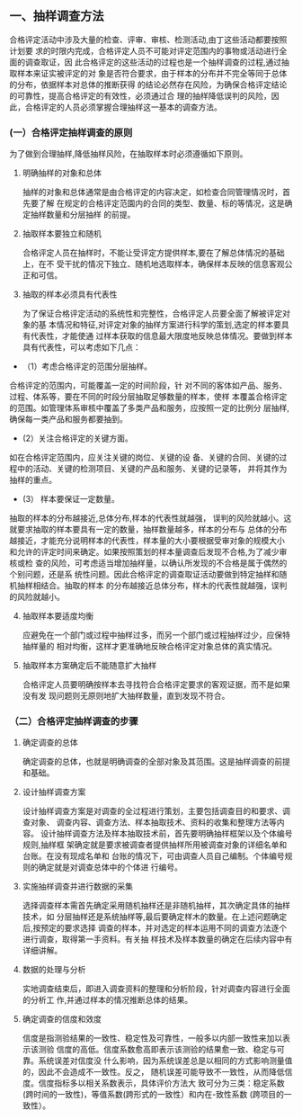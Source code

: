 ## 一、抽样调查方法

合格评定活动中涉及大量的检查、评审、审核、检测活动,由丁这些活动都要按照计划要
求的时限内完成，合格评定人员不可能对评定范围内的事物或活动进行全面的调查取证，因
此合格评定的这些活动的过程也是一个抽样调查的过程,通过抽取样本来证实被评定的对
象是否符合要求，由于样本的分布并不完全等同于总体的分布，依据样本对总体的推断获得
的结论必然存在风险，为确保合格评定结论的可靠性，提高合格评定的有效性，必须通过合
理的抽样降低误判的风险，因此，合格评定的人员必须掌握合理抽样这一基本的调查方法。

### (一）合格评定抽样调查的原则

为了做到合理抽样,降低抽样风险，在抽取样本时必须遵循如下原则。

 1. 明确抽样的对象和总体

     抽样的对象和总体通常是由合格评定的内容决定，如检查合同管理情况时，首先要了解
     在规定的合格评定范園内的合同的类型、数量、标的等情况，这是确定抽样数量和分层抽样
     的前提。

 2. 抽取样本要独立和随机

     合格评定人员在抽样时，不能让受评定方提供样本,要在了解总体情况的基础上，在不
     受干扰的情况下独立、随机地选取样本，确保样本反映的信息客观公正和可信。

  3.  抽取的样本必须具有代表性

      为了保证合格评定活动的系统性和完整性，合格评定人员要全面了解被评定对象的基
      本情况和特征,对评定对象的抽样方案进行科学的策划,选定的样本要具有代表性，才能使通
      过样本获取的信息最大限度地反映总体情况。要做到样本具有代表性，可以考虑如下几点：

  - （1）考虑合格评定的范围分层抽样。

  合格评定的范围内，可能覆盖一定的时间阶段，针
  对不同的客体如产品、服务、过程、体系等，要在不同的时段分层抽取足够数量的样本，使样
  本覆盖合格评定的范围。如管理体系审核中覆盖了多类产品和服务，应按照一定的比例分
  层抽样,确保每一类产品和服务都要抽到。

  - (2）关注合格评定的关键方面。

  如在合格评定范围内，应关注关键的岗位、关键的设
  备、关键的合同、关键的过程中的活动、关键的检测项目、关键的产品和服务、关键的记录等，
  并将其作为抽样的重点。

  - (3） 样本要保证一定数量。

  抽取的样本的分布越接近,总体分布,样本的代表性就越强，
  误判的风险就越小。这就要求抽取的样本要具有一定的数量，抽样数量越多，样本的分布与
  总体的分布越接近，才能充分说明样本的代表性，样本量的大小要根据受审对象的规模大小
  和允许的评定时间来确定。如果按照策划的样本量调查后发现不合格,为了减少审核或检
  查的风险，可考虑适当增加抽样量，以确认所发现的不合格是属于偶然的个别问题，还是系
  统性问题。因此合格评定的调查取证活动要做到特定抽样和随机抽样相结合。抽取的样本
  的分布越接近总体分布，样木的代表性就越强，误判的风险就越小。

 4. 抽取样本要适度均衡

     应避免在一个部门或过程中抽样过多，而另一个部门或过程抽样过少，应保特抽样量的
     相对均衡，这样才更准确地反映合格评定对象总体的真实情况。

 5. 抽取样本方案确定后不能随意扩大抽样

     合格评定人员要明确按样本去寻找符合合格评定要求的客观证据，而不是如果没有发
     现问题则无原则地扩大抽样数量，直到发现不符合。

### （二）合格评定抽样调查的步骤

 1. 确定调查的总体

    
    确定调查的总体，也就是明确调查的全部对象及其范围。这是抽样调查的前提和基础。

 2. 设计抽样调查方案

    设计抽样调查方案是对调查的全过程进行策划，主要包括调查目的和要求、调查对象、
    调查内容、调查方法、样本抽取技术、资料的收集和整理方法等内容。
    设计抽样调查方法及样本抽取技术前，首先要明确抽样框架以及个体编号规则,抽样框
    架确定就是要求被调查者提供抽样所用被调查对象的详细名单和台账。在没有现成名单和
    台账的情况下，可由调查人员自己编制。个体编号规则的确定就是对调查总体中的个体进
    行编号。

 3. 实施抽样调查并进行数据的采集

    选择调查样本需首先确定采用随机抽样还是非随机抽样，其次确定具体的抽样技术，如
    分层抽样还是系统抽样等,最后要确定样木的数量。在上述问题确定后,按预定的要求选择
    调查的样本，并对选定的样本运用不同的调查方法逐个进行调查，取得第一手资料。有关抽
    样技术及样本数量的确定在后续内容中有详细讲解。

4. 数据的处理与分析

    实地调查结束后，即进入调查资料的整理和分析阶段，针对调查内容进行全面的分析工
    作,并通过样本的情况推断总体的结果。

5. 确定调查的信度和效度

    信度是指测验结果的一致性、稳定性及可靠性，一般多以内部一致性来加以表示该测验
    信度的高低。信度系数愈高即表示该测验的结果愈一致、稳定与可靠。系统误差对信度没
    什么影响，因为系统误差总是以相同的方式影响测量值的，因此不会造成不一致性。反之，
    随机误差可能导致不一致性，从而降低信度。信度指标多以相关系数表示，具体评价方法大
    致可分为三类：稳定系数(跨时间的一致性)，等值系数(跨形式的一致性）和内在-致性系数
    (跨项目的一致性）。
